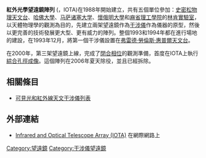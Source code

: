 '''紅外光學望遠鏡陣列''' ({{lang|en|Infrared Optical Telescope Array}}，IOTA)在1988年開始建立，共有五個單位參加：[[史密松天體物理台|史密松物理天文台]]、[[哈佛大學|哈佛大學]]、[[马萨诸塞大学|马萨诸塞大学]]、[[懷俄明大學|懷俄明大學]]和[[麻省理工學院|麻省理工學院]]的[[林肯實驗室|林肯實驗室]]，以天體物理學的觀測為目的，先建立兩架望遠鏡作為[[干涉儀|干涉儀]]作為儀器的原型，然後以更完善的技術發展更大型、更有威力的陣列。整個1993和1994年都在進行場地的建設，在1993年12月，將第一個干涉儀設置在[[弗雷德·勞倫斯·惠普爾天文台|弗雷德·勞倫斯·惠普爾天文台]]。

在2000年，第三架望遠鏡上線，完成了[[閉合相位|閉合相位]]的觀測準備，首度在IOTA上執行[[綜合孔徑|綜合孔徑成像]]。這個陣列在2006年夏天除役，並且已經拆除。

== 相關條目 ==
* [[可見光和紅外線天文干涉儀列表|可見光和紅外線天文干涉儀列表]]

== 外部連結 ==
*[http://tdc-www.harvard.edu/IOTA/ Infrared and Optical Telescope Array (IOTA)] {{Wayback|url=http://tdc-www.harvard.edu/IOTA/ |date=20210318094325 }} 在網際網路上

[[Category:望遠鏡|Category:望遠鏡]]
[[Category:干涉儀望遠鏡|Category:干涉儀望遠鏡]]


{{observatory-stub}}